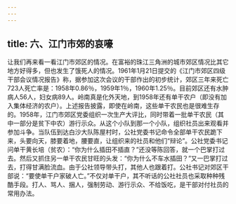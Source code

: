 ```yaml
---
---
---
```

title: 六、江门市郊的哀嚎
---



让我们再来看一看江门市郊区的情况。在富裕的珠江三角洲的城市郊区情况比其它地方好得多，但也发生了饿死人的情况。1961年1月21日提交的《江门市郊区四级干部会议情况报告》称，据参加这次会议的干部作出的初步统计，郊区三年来死亡723人死亡率是：1958年0.86％，1959年1％，1960年1.25％。目前郊区还有水肿病人56人，妇女病89人。岭南真是化外天地，到1958年还有单干农户（即没有加入集体经济的农户）。上述报告披露，即使在岭南，这些单干农民也是很难生存的。1958年，江门市郊区党委组织一次生产大评比，同时带着一批单干农民（其中一部分是贫下中农）游行示众。从这个小队到那一个小队，组织社员出来观看并参加斗争。当队伍到达白沙大队陈屋村时，公社党委书记命令全部单干农民跪下来，头要向天，膝要着地，腰要直，让组织来的社员和他们“辩论”。公社党委书记问单干黄长培（贫农）：“你为什么插田不插直？”还没等陈回答，就一个巴掌打过去。然后又抓住另一单干农民甘旺的头发：“你为什么不车水插田？”又一巴掌打过去，打得甘满脸流血。由于公社领导带头打，其他人也跟着打。公社书记对郊区干部说：“要使单干户家破人亡。”不仅对单干户，其不听话的公社社员也采取种种残酷手段。打人、骂人、捆人，强制劳动、游行示众、不给饭吃，是干部对付社员的常用办法。